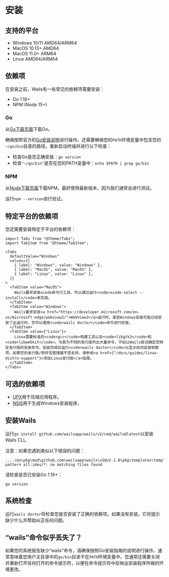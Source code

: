 # 安装

## 支持的平台

- Windows 10/11 AMD64/ARM64
- MacOS 10.13+ AMD64
- MacOS 11.0+ ARM64
- Linux AMD64/ARM64

## 依赖项

在安装之前，Wails有一些常见的依赖项需要安装：

- Go 1.18+
- NPM (Node 15+)

### Go

从[Go下载页面](https://go.dev/dl/)下载Go。

确保按照官方的[Go安装说明](https://go.dev/doc/install)进行操作。还需要确保您的`PATH`环境变量中包含您的`~/go/bin`目录的路径。重新启动终端并进行以下检查：

- 检查Go是否正确安装：`go version`
- 检查`"~/go/bin"`是否在您的PATH变量中：`echo $PATH | grep go/bin`

### NPM

从[Node下载页面](https://nodejs.org/en/download/)下载NPM。最好使用最新版本，因为我们通常会进行测试。

运行`npm --version`进行验证。

## 特定平台的依赖项

您还需要安装特定于平台的依赖项：

```mdx-code-block
import Tabs from "@theme/Tabs";
import TabItem from "@theme/TabItem";

<Tabs
  defaultValue="Windows"
  values={[
    { label: "Windows", value: "Windows" },
    { label: "MacOS", value: "MacOS" },
    { label: "Linux", value: "Linux" },
  ]}
>
  <TabItem value="MacOS">
    Wails要求安装xcode命令行工具。可以通过运行<code>xcode-select --install</code>来完成。
  </TabItem>
  <TabItem value="Windows">
    Wails要求安装<a href="https://developer.microsoft.com/en-us/microsoft-edge/webview2/">WebView2</a>运行时。某些Windows安装可能已经安装了此运行时。您可以使用<code>wails doctor</code>命令进行检查。
  </TabItem>
  <TabItem value={"Linux"}>
    Linux需要标准的<code>gcc</code>构建工具以及<code>libgtk3</code>和<code>libwebkit</code>。与其为不同的发行版列出大量命令，不如让Wails尝试确定您特定发行版的安装命令。安装完成后运行<code>wails doctor</code>以显示如何安装依赖项。如果您的发行版/软件包管理器不受支持，请参阅<a href={"/docs/guides/linux-distro-support"}>添加Linux发行版</a>指南。
  </TabItem>
</Tabs>
```

## 可选的依赖项

- [UPX](https://upx.github.io/)用于压缩应用程序。
- [NSIS](https://wails.io/docs/guides/windows-installer/)用于生成Windows安装程序。

## 安装Wails

运行`go install github.com/wailsapp/wails/v2/cmd/wails@latest`以安装Wails CLI。

注意：如果您遇到类似以下错误的问题：

```shell
....\Go\pkg\mod\github.com\wailsapp\wails\v2@v2.1.0\pkg\templates\templates.go:28:12: pattern all:ides/*: no matching files found
```
请检查是否已安装Go 1.18+：
```shell
go version
```

## 系统检查

运行`wails doctor`将检查您是否安装了正确的依赖项。如果没有安装，它将提示缺少什么并帮助纠正任何问题。

## “wails”命令似乎丢失了？

如果您的系统报告缺少“wails”命令，请确保按照Go安装指南的说明进行操作。通常意味着您用户主目录中的`go/bin`目录不在`PATH`环境变量中。您通常还需要关闭并重新打开任何打开的命令提示符，以便在命令提示符中反映出安装程序所做的环境更改。